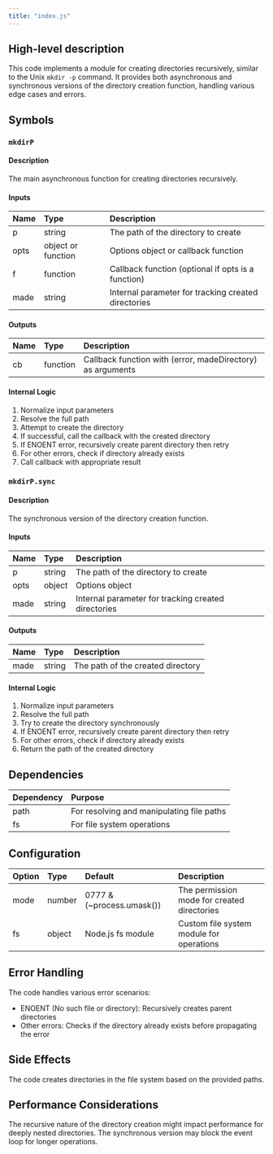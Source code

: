 ```yaml
---
title: "index.js"
---
```


## High-level description
This code implements a module for creating directories recursively, similar to the Unix `mkdir -p` command. It provides both asynchronous and synchronous versions of the directory creation function, handling various edge cases and errors.

## Symbols

### `mkdirP`
#### Description
The main asynchronous function for creating directories recursively.

#### Inputs
| Name | Type | Description |
|:-----|:-----|:------------|
| p | string | The path of the directory to create |
| opts | object or function | Options object or callback function |
| f | function | Callback function (optional if opts is a function) |
| made | string | Internal parameter for tracking created directories |

#### Outputs
| Name | Type | Description |
|:-----|:-----|:------------|
| cb | function | Callback function with (error, madeDirectory) as arguments |

#### Internal Logic
1. Normalize input parameters
2. Resolve the full path
3. Attempt to create the directory
4. If successful, call the callback with the created directory
5. If ENOENT error, recursively create parent directory then retry
6. For other errors, check if directory already exists
7. Call callback with appropriate result

### `mkdirP.sync`
#### Description
The synchronous version of the directory creation function.

#### Inputs
| Name | Type | Description |
|:-----|:-----|:------------|
| p | string | The path of the directory to create |
| opts | object | Options object |
| made | string | Internal parameter for tracking created directories |

#### Outputs
| Name | Type | Description |
|:-----|:-----|:------------|
| made | string | The path of the created directory |

#### Internal Logic
1. Normalize input parameters
2. Resolve the full path
3. Try to create the directory synchronously
4. If ENOENT error, recursively create parent directory then retry
5. For other errors, check if directory already exists
6. Return the path of the created directory

## Dependencies
| Dependency | Purpose |
|:-----------|:--------|
| path | For resolving and manipulating file paths |
| fs | For file system operations |

## Configuration
| Option | Type | Default | Description |
|:-------|:-----|:--------|:------------|
| mode | number | 0777 & (~process.umask()) | The permission mode for created directories |
| fs | object | Node.js fs module | Custom file system module for operations |

## Error Handling
The code handles various error scenarios:
- ENOENT (No such file or directory): Recursively creates parent directories
- Other errors: Checks if the directory already exists before propagating the error

## Side Effects
The code creates directories in the file system based on the provided paths.

## Performance Considerations
The recursive nature of the directory creation might impact performance for deeply nested directories. The synchronous version may block the event loop for longer operations.